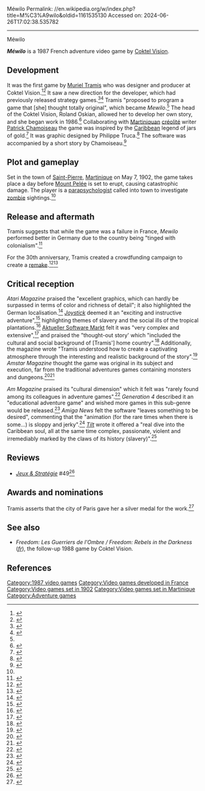 Méwilo
Permalink: //en.wikipedia.org/w/index.php?title=M%C3%A9wilo&oldid=1161535130
Accessed on: 2024-06-26T17:02:38.535782



------
Méwilo
{{Citation style|date=August 2022}}
{{Infobox video game
| image = Méwilo cover.png
| developer = Coktel Vision
| publisher = Coktel Vision
| genre = Adventure
| platforms = [[Amiga]], [[Amstrad CPC]], [[Atari ST]], [[DOS]], [[Thomson TO7]]
| released = November 28, 1987<ref>{{cite web | url=https://archive.org/details/game-mag-02acme/page/n11/mode/2up?q=Mewilo | title=Game Mag 02 | year=1987}}</ref>
}}

'''''Méwilo''''' is a 1987 French adventure video game by [[Coktel Vision]].

== Development ==
It was the first game by [[Muriel Tramis]] who was designer and producer at Coktel Vision.<ref name=":0">{{Cite web |last=Salvador |first=Phil |date=2018-03-05 |title=Muriel Tramis speaks about her career and the memory of Martinique |url=https://obscuritory.com/essay/muriel-tramis-interview/ |access-date=2022-08-19 |website=The Obscuritory |language=en-US}}</ref><ref>{{Cite book |url=http://archive.org/details/asm_magazine-1988-01 |title=Aktueller Software Markt (ASM) Magazine (January 1988) |date=January 1988 |language=german}}</ref> It saw a new direction for the developer, which had previously released strategy games.<ref>{{Cite book |url=http://archive.org/details/Aktueller_Software_Markt_-_Ausgabe_1988.09 |title=Aktueller Software Markt - Ausgabe 1988/09}}</ref><ref>{{Cite book |last=Tronic-Verlag |url=http://archive.org/details/ASM.N24.1988.09 |title=ASM.N24.1988.09 [+400dpi] |date=2020-11-22}}</ref> Tramis "proposed to program a game that [she] thought totally original", which became ''Mewilo''.<ref name=":0" /> The head of the Coktel Vision, Roland Oskian, allowed her to develop her own story, and she began work in 1986.<ref>{{Cite book |url=http://archive.org/details/secret-service-11-12-2014 |title=Secret Service 11 12 2014}}</ref> Collaborating with [[Martiniquan]] [[créolité]] writer [[Patrick Chamoiseau]] the game was inspired by the [[Caribbean]] legend of jars of gold.<ref>{{Cite magazine |last=Baker |first=Chris |title=How 'French Touch' Gave Early Videogames Art, Brains |language=en-US |magazine=Wired |url=https://www.wired.com/2010/06/french-touch-games/ |access-date=2022-08-19 |issn=1059-1028}}</ref> It was graphic designed by Philippe Truca.<ref>{{Cite book |last=Wolf |first=Mark J. P. |url=https://books.google.com/books?id=pZb5CAAAQBAJ&dq=M%C3%A9wilo&pg=PA182 |title=Video Games Around the World |date=2015-05-01 |publisher=MIT Press |isbn=978-0-262-52716-3 |language=en}}</ref> The software was accompanied by a short story by Chamoiseau.<ref>{{Cite book |url=http://archive.org/details/commodore-revue-03 |title=Commodore Revue Magazine (French) Issue 03 |language=French}}</ref>

== Plot and gameplay ==
Set in the town of [[Saint-Pierre, Martinique|Saint-Pierre]], [[Martinique]] on May 7, 1902, the game takes place a day before [[Mount Pelée]] is set to erupt, causing catastrophic damage. The player is a [[Parapsychology|parapsychologist]] called into town to investigate [[zombie]] sightings.<ref name=":0" />

== Release and aftermath ==
Tramis suggests that while the game was a failure in France, ''Mewilo'' performed better in Germany due to the country being "tinged with colonialism".<ref>{{Cite book |last=Sipress |url=http://archive.org/details/JoystickHebdo07 |title=Joystick Hebdo 07 |date=1988-12-21}}</ref>

For the 30th anniversary, Tramis created a crowdfunding campaign to create a [[remake]].<ref>{{Cite web |last=ulule |title=MEWILO and the secret of the jar of gold |url=https://www.ulule.com/mewilo/ |access-date=2022-08-19 |website=Ulule |language=en}}</ref><ref>{{Cite web |date=2018-06-09 |title=Mewilo 30th anniversary |url=http://mewilo30th.com/ENG-index.php |access-date=2022-08-19 |archive-url=https://web.archive.org/web/20180609095523/http://mewilo30th.com/ENG-index.php |archive-date=2018-06-09}}</ref>

== Critical reception ==
''Atari Magazine'' praised the "excellent graphics, which can hardly be surpassed in terms of color and richness of detail"; it also highlighted the German localisation.<ref>{{Cite book |last=Verlag Rätz-Eberle |url=http://archive.org/details/Atari-Magazin-88-09 |title=Atari Magazin 88/09 |date=September 1988}}</ref> ''[[Joystick (magazine)|Joystick]]'' deemed it an "exciting and instructive adventure",<ref>{{Cite book |last=DMV Daten und Medien Verlagsges. |url=http://archive.org/details/joystick-de-1988-11-12 |title=Joystick (Deutsch) 1988-11-12 |date=November 1988}}</ref> highlighting themes of slavery and the social ills of the tropical plantations.<ref>{{Cite book |last=DMV Daten und Medien Verlag Widuch |url=http://archive.org/details/joystick-de-1989-02 |title=Joystick (Deutsch) 1989-02 |date=February 1989}}</ref> [[Aktueller Software Markt]] felt it was "very complex and extensive",<ref>{{Cite book |url=http://archive.org/details/asm_magazine-1988-05 |title=Aktueller Software Markt (ASM) Magazine (May 1988) |date=May 1988 |language=german}}</ref> and praised the "thought-out story' which "included the cultural and social background of [Tramis'] home country".<ref>{{Cite book |last=TRONIC-Verlag |url=http://archive.org/details/ASM.N18.1988.01 |title=ASM.N18.1988.01 [+300dpi] |date=2020-06-13}}</ref> Additionally, the magazine wrote "Tramis understood how to create a captivating atmosphere through the interesting and realistic background of the story".<ref>{{Cite book |last=Tronic-Verlag |url=http://archive.org/details/ASM.N22.1988.05 |title=ASM.N22 1988.05 [+400dpi] |date=2020-11-22}}</ref> ''Amstar Magazine'' thought the game was original in its subject and execution, far from the traditional adventures games containing monsters and dungeons.<ref>{{Cite book |url=http://archive.org/details/amstar-magazine-24 |title=Amstar Magazine (French) Issue 24 |language=French}}</ref><ref>{{Cite book |url=http://archive.org/details/AMSTAR |title=AMSTAR}}</ref>

''Am Magazine'' praised its "cultural dimension" which it felt was "rarely found among its colleagues in adventure games".<ref>{{Cite book |last=Laser Presse |url=http://archive.org/details/AmstradMag31 |title=Am-Mag 31 |date=February 1988}}</ref> ''Generation 4'' described it an "educational adventure game" and wished more games in this sub-genre would be released.<ref>{{Cite web |title=Mewilo : Hall Of Light - The database of Amiga games |url=http://hol.abime.net/4767/review |access-date=2022-08-19 |website=hol.abime.net}}</ref> ''Amiga News'' felt the software "leaves something to be desired", commenting that the "animation (for the rare times when there is some...) is sloppy and jerky".<ref>{{Cite book |last=NewsEdition |url=http://archive.org/details/amiganews-004 |title=A-News 004 |date=July 1988}}</ref> ''[[Tilt (French magazine)|Tilt]]'' wrote it offered a "real dive into the Caribbean soul, all at the same time complex, passionate, violent and irremediably marked by the claws of its history (slavery)".<ref>{{Cite book |last=Editions Mondiales S.A. |url=http://archive.org/details/Tilt051 |title=Tilt 051 |date=February 1988}}</ref>

==Reviews==
*''[[:fr:Jeux et Stratégie|Jeux & Stratégie]]'' #49<ref>{{cite web | url=https://archive.org/details/jeux-et-strategie-49/page/n81/mode/2up | title=Jeux & stratégie 49 | date=February 1988 }}</ref>

== Awards and nominations ==
Tramis asserts that the city of Paris gave her a silver medal for the work.<ref>{{Cite book |last=Joker Verlag |first=Haar |url=http://archive.org/details/pcjokerjanuar1993images |title=PC Joker January 1993 |date=1992-12-23}}</ref>

== See also ==
* ''Freedom: Les Guerriers de l'Ombre / Freedom: Rebels in the Darkness'' (''[[:fr:Freedom (jeu vidéo)|fr]]''), the follow-up 1988 game by Coktel Vision.

== References ==
{{Reflist}}

[[Category:1987 video games]]
[[Category:Video games developed in France]]
[[Category:Video games set in 1902]]
[[Category:Video games set in Martinique]]
[[Category:Adventure games]]